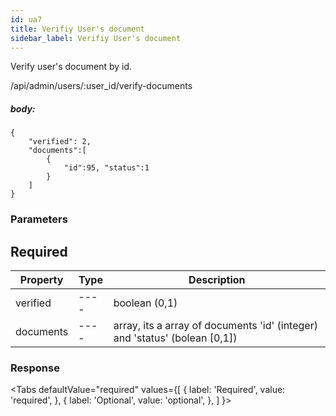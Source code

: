 ```yaml
---
id: ua7
title: Verifiy User's document
sidebar_label: Verifiy User's document
---
```



Verify user's document by id.

<Endpoint req="PUT">/api/admin/users/:user_id/verify-documents</Endpoint>


##### body:
```
{
	"verified": 2,
	"documents":[
		{
			"id":95, "status":1
		}
	]
}
```

### Parameters 

## Required
| Property | Type | Description |
| ---- | ---- | ---- |
| verified | ---- | boolean (0,1) |
| documents | ---- | array, its a array of documents 'id' (integer) and 'status' (bolean [0,1]) |


### Response
<Tabs
  defaultValue="required"
  values={[
    { label: 'Required', value: 'required', },
    { label: 'Optional', value: 'optional', },
  ]
}>
<TabItem value="required">


</TabItem>
<TabItem value="optional">


</TabItem>
</Tabs>
